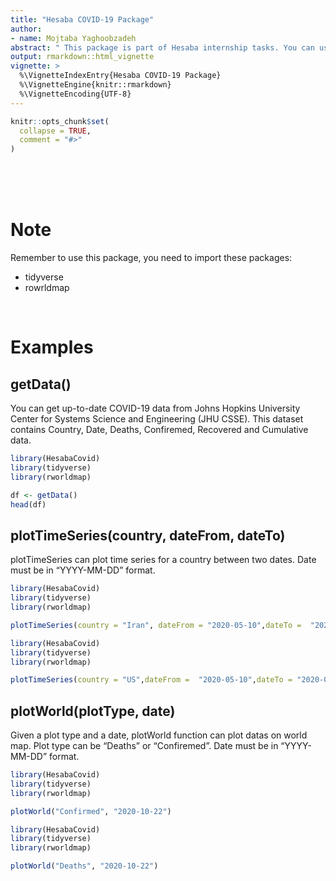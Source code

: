 ```yaml
---
title: "Hesaba COVID-19 Package"
author:
- name: Mojtaba Yaghoobzadeh
abstract: " This package is part of Hesaba internship tasks. You can use this package to get up-to-date COVID-19 data, plot data on world map and plot time series."
output: rmarkdown::html_vignette
vignette: >
  %\VignetteIndexEntry{Hesaba COVID-19 Package}
  %\VignetteEngine{knitr::rmarkdown}
  %\VignetteEncoding{UTF-8}
---
```


```r
knitr::opts_chunk$set(
  collapse = TRUE,
  comment = "#>"
)
```

<br> <br> <br>

# Note

Remember to use this package, you need to import these packages:

- tidyverse
- rowrldmap

<br>

# Examples

## getData()
You can get up-to-date COVID-19 data from Johns Hopkins University Center for Systems Science and Engineering (JHU CSSE).
This dataset contains Country, Date, Deaths, Confiremed, Recovered and Cumulative data.
```r

library(HesabaCovid)
library(tidyverse)
library(rworldmap)

df <- getData()
head(df)
```

## plotTimeSeries(country, dateFrom, dateTo)
plotTimeSeries can plot time series for a country between two dates.
Date must be in "YYYY-MM-DD" format.

```r
library(HesabaCovid)
library(tidyverse)
library(rworldmap)

plotTimeSeries(country = "Iran", dateFrom = "2020-05-10",dateTo =  "2020-08-05")
```

```r
library(HesabaCovid)
library(tidyverse)
library(rworldmap)

plotTimeSeries(country = "US",dateFrom =  "2020-05-10",dateTo = "2020-08-05")
```

## plotWorld(plotType, date)
Given a plot type and a date, plotWorld function can plot datas on world map.
Plot type can be "Deaths" or "Confiremed".
Date must be in "YYYY-MM-DD" format.
```r
library(HesabaCovid)
library(tidyverse)
library(rworldmap)

plotWorld("Confirmed", "2020-10-22")
```

```r
library(HesabaCovid)
library(tidyverse)
library(rworldmap)

plotWorld("Deaths", "2020-10-22")
```
